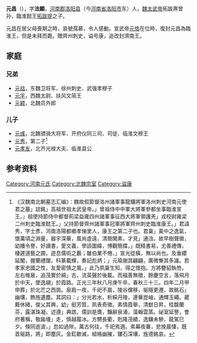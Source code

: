 '''元昌'''（{{bd|?||?年|catIdx=t}}），字'''法顯'''，[[河南郡|河南郡]][[洛阳县|洛阳县]]（今[[河南省|河南省]][[洛阳市|洛阳市]]东）人，[[魏太武帝|魏太武帝]]拓跋燾曾孙，臨淮懿王[[拓跋提|拓跋提]]之子。

元昌在居父母喪期之時，哀號孺慕，令人感動。宣武帝[[元恪|元恪]]在位時，復封元昌為臨淮王，但是未拜而薨。贈齊州刺史，谥号康，追改封濟南王。

==家庭==
===兄弟===
*[[元祜|元祜]]，东魏卫将军、徐州刺史、武强孝穆子
*[[元孚|元孚]]，西魏太尉、扶风文简王
*[[元颖|元颖]]，北魏员外郎

===儿子===
*[[元彧|元彧]]，北魏骠骑大将军、开府仪同三司、司徒、临淮文穆王
*[[元秀|元秀]]，第二子<ref>《汉魏南北朝墓志汇编》：魏故假節督洛州諸軍事龍驤將軍洛州刺史河南元使君之墓」誌銘」高祖世祖太武皇帝。」曾祖侍中中軍大將軍參都坐事臨淮宣王。」祖使持節侍中都督荊梁益雍四州諸軍事征西大將軍領護羌」戎校尉雍梁二州刺史臨淮懿王。」父持節督齊州諸軍事冠軍將軍齊州刺史臨淮康王。」君諱秀，字士彥，河南洛陽都鄉孝悌里人，康王之第二子也。君稟」黃中之逸氣，懷萬頃之淵量，器宇深華，風尚虛遠，清簡閑素，才見」通浛。故早樹聲徽，幼播令譽，好讀書，愛文義，學該圖緯，博觀簡牒，」既精書易，尤善禮傳，棲遲道藝之圃，遊息儒術之藪；雖伯業不倦，」宣光從橫，無以尚也。及垂纓延閣，握蘭禮闥，科篆載輝，奏記彪炳；」元瑜謝其翩翩，廣微慚其多識。若孝家忠國之性，友愛密慎之風，」此乃夙稟生知，得之懷抱。方將簪貂執笏，左右帷扆，追茂實於綿」古，流英聲於後載。而福善無徵，餘慶空言，落飛月於中天，墜逸翮」於霞路。正光三年秋八月庚午卒，春秋三十三。四年二月甲申葬」於北芒之西崗。泉扃一夜，千祀不晨，陵谷儻移，埏隧更遷，故銘石」幽壤，飾旌遺塵。其詞曰：」分光若水，析綵丹陵，連華崑岫，通輝玉繩。葳蕤休緒，俊乂其興，幼」挺芳質，夙表奇徵。素情霞舉，清猷日昇，桂馥蘭芬，露湛珠凝。述遵」典誥，儒訓是膺，豔辭泉涌，藻翰雲蒸。祕室延譽，會府著稱，敬踰墻」走，慎越履冰。方騁長衢，剋隆茂績，逸驥未驂，龍駕巳夕。倏同逝波，」忽如過隙，萬古何往，千祀焉適。素幕夜褰，悲挽晨悽，既首埏路，將」即塵灰。金釭歇滅，組帳幽摧，鏤石深壤，旌德銘哀。</ref>
*[[元孝友|元孝友]]，北齐光禄大夫、临淮县公

==参考资料==
{{reflist}}


{{南北朝人物小作品}}

[[Category:河南元氏|Category:河南元氏]]
[[Category:北魏宗室|Category:北魏宗室]]
[[Category:谥康|Category:谥康]]
